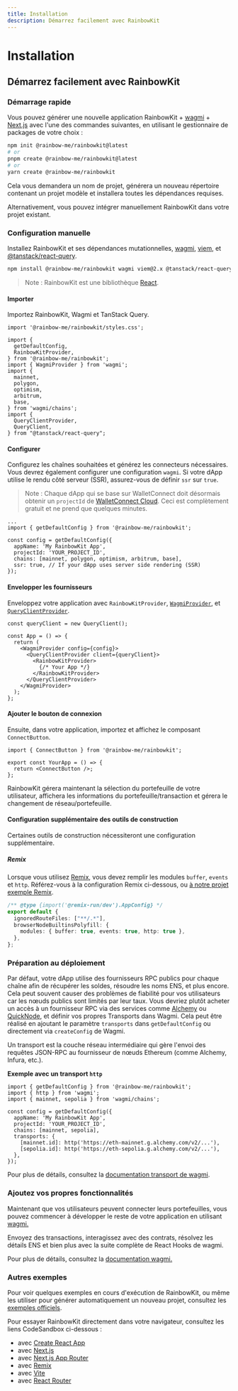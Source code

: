 ```yaml
---
title: Installation
description: Démarrez facilement avec RainbowKit
---
```


# Installation

## Démarrez facilement avec RainbowKit

### Démarrage rapide

Vous pouvez générer une nouvelle application RainbowKit + [wagmi](https://wagmi.sh) + [Next.js](https://nextjs.org) avec l'une des commandes suivantes, en utilisant le gestionnaire de packages de votre choix :

```bash
npm init @rainbow-me/rainbowkit@latest
# or
pnpm create @rainbow-me/rainbowkit@latest
# or
yarn create @rainbow-me/rainbowkit
```

Cela vous demandera un nom de projet, générera un nouveau répertoire contenant un projet modèle et installera toutes les dépendances requises.

Alternativement, vous pouvez intégrer manuellement RainbowKit dans votre projet existant.

### Configuration manuelle

Installez RainbowKit et ses dépendances mutationnelles, [wagmi](https://wagmi.sh/), [viem](https://viem.sh), et [@tanstack/react-query](https://tanstack.com/query/v5).

```bash
npm install @rainbow-me/rainbowkit wagmi viem@2.x @tanstack/react-query
```

> Note : RainbowKit est une bibliothèque [React](https://reactjs.org/).

#### Importer

Importez RainbowKit, Wagmi et TanStack Query.

```tsx
import '@rainbow-me/rainbowkit/styles.css';

import {
  getDefaultConfig,
  RainbowKitProvider,
} from '@rainbow-me/rainbowkit';
import { WagmiProvider } from 'wagmi';
import {
  mainnet,
  polygon,
  optimism,
  arbitrum,
  base,
} from 'wagmi/chains';
import {
  QueryClientProvider,
  QueryClient,
} from "@tanstack/react-query";
```

#### Configurer

Configurez les chaînes souhaitées et générez les connecteurs nécessaires. Vous devrez également configurer une configuration `wagmi`. Si votre dApp utilise le rendu côté serveur (SSR), assurez-vous de définir `ssr` sur `true`.

> Note : Chaque dApp qui se base sur WalletConnect doit désormais obtenir un `projectId` de [WalletConnect Cloud](https://cloud.walletconnect.com/). Ceci est complètement gratuit et ne prend que quelques minutes.

```tsx line=4-99
...
import { getDefaultConfig } from '@rainbow-me/rainbowkit';

const config = getDefaultConfig({
  appName: 'My RainbowKit App',
  projectId: 'YOUR_PROJECT_ID',
  chains: [mainnet, polygon, optimism, arbitrum, base],
  ssr: true, // If your dApp uses server side rendering (SSR)
});
```

#### Envelopper les fournisseurs

Enveloppez votre application avec `RainbowKitProvider`, [`WagmiProvider`](https://wagmi.sh/react/api/WagmiProvider#wagmiprovider), et [`QueryClientProvider`](https://tanstack.com/query/v4/docs/framework/react/reference/QueryClientProvider).

```tsx
const queryClient = new QueryClient();

const App = () => {
  return (
    <WagmiProvider config={config}>
      <QueryClientProvider client={queryClient}>
        <RainbowKitProvider>
          {/* Your App */}
        </RainbowKitProvider>
      </QueryClientProvider>
    </WagmiProvider>
  );
};
```

#### Ajouter le bouton de connexion

Ensuite, dans votre application, importez et affichez le composant `ConnectButton`.

```tsx
import { ConnectButton } from '@rainbow-me/rainbowkit';

export const YourApp = () => {
  return <ConnectButton />;
};
```

RainbowKit gérera maintenant la sélection du portefeuille de votre utilisateur, affichera les informations du portefeuille/transaction et gérera le changement de réseau/portefeuille.

#### Configuration supplémentaire des outils de construction

Certaines outils de construction nécessiteront une configuration supplémentaire.

##### Remix

Lorsque vous utilisez [Remix](https://remix.run), vous devez remplir les modules `buffer`, `events` et `http`. Référez-vous à la configuration Remix ci-dessous, ou [à notre projet exemple Remix](https://github.com/rainbow-me/rainbowkit/blob/main/examples/with-remix).

```ts
/** @type {import('@remix-run/dev').AppConfig} */
export default {
  ignoredRouteFiles: ["**/.*"],
  browserNodeBuiltinsPolyfill: {
    modules: { buffer: true, events: true, http: true },
  },
};
```

### Préparation au déploiement

Par défaut, votre dApp utilise des fournisseurs RPC publics pour chaque chaîne afin de récupérer les soldes, résoudre les noms ENS, et plus encore. Cela peut souvent causer des problèmes de fiabilité pour vos utilisateurs car les nœuds publics sont limités par leur taux. Vous devriez plutôt acheter un accès à un fournisseur RPC via des services comme [Alchemy](https://www.alchemy.com/) ou [QuickNode](https://www.quicknode.com/), et définir vos propres Transports dans Wagmi. Cela peut être réalisé en ajoutant le paramètre `transports` dans `getDefaultConfig` ou directement via `createConfig` de Wagmi.

Un transport est la couche réseau intermédiaire qui gère l'envoi des requêtes JSON-RPC au fournisseur de nœuds Ethereum (comme Alchemy, Infura, etc.).

**Exemple avec un transport `http`**

```tsx
import { getDefaultConfig } from '@rainbow-me/rainbowkit';
import { http } from 'wagmi';
import { mainnet, sepolia } from 'wagmi/chains';

const config = getDefaultConfig({
  appName: 'My RainbowKit App',
  projectId: 'YOUR_PROJECT_ID',
  chains: [mainnet, sepolia],
  transports: {
    [mainnet.id]: http('https://eth-mainnet.g.alchemy.com/v2/...'),
    [sepolia.id]: http('https://eth-sepolia.g.alchemy.com/v2/...'),
  },
});
```

Pour plus de détails, consultez la [documentation transport de wagmi](https://wagmi.sh/core/api/transports#transports).

### Ajoutez vos propres fonctionnalités

Maintenant que vos utilisateurs peuvent connecter leurs portefeuilles, vous pouvez commencer à développer le reste de votre application en utilisant [wagmi.](https://wagmi.sh)

Envoyez des transactions, interagissez avec des contrats, résolvez les détails ENS et bien plus avec la suite complète de React Hooks de wagmi.

Pour plus de détails, consultez la [documentation wagmi.](https://wagmi.sh)

### Autres exemples

Pour voir quelques exemples en cours d'exécution de RainbowKit, ou même les utiliser pour générer automatiquement un nouveau projet, consultez les [exemples officiels](https://github.com/rainbow-me/rainbowkit/tree/main/examples).

Pour essayer RainbowKit directement dans votre navigateur, consultez les liens CodeSandbox ci-dessous :

- avec [Create React App](https://codesandbox.io/p/sandbox/github/rainbow-me/rainbowkit/tree/main/examples/with-create-react-app)
- avec [Next.js](https://codesandbox.io/p/sandbox/github/rainbow-me/rainbowkit/tree/main/examples/with-next)
- avec [Next.js App Router](https://codesandbox.io/p/sandbox/github/rainbow-me/rainbowkit/tree/main/examples/with-next-app)
- avec [Remix](https://codesandbox.io/p/sandbox/github/rainbow-me/rainbowkit/tree/main/examples/with-remix)
- avec [Vite](https://codesandbox.io/p/sandbox/github/rainbow-me/rainbowkit/tree/main/examples/with-vite)
- avec [React Router](https://codesandbox.io/p/sandbox/github/rainbow-me/rainbowkit/tree/main/examples/with-react-router)
